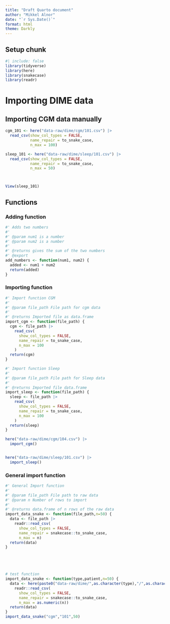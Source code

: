 ```yaml
---
title: "Draft Quarto document"
author: "Mikkel Alnor"
date: "`r Sys.Date()`"
format: html
theme: Darkly
---
```


## Setup chunk

```r
#| include: false
library(tidyverse)
library(here)
library(snakecase)
library(readr)

```

# Importing DIME data

## Importing CGM data manually

```r
cgm_101 <- here("data-raw/dime/cgm/101.csv") |>
  read_csv(show_col_types = FALSE,
           name_repair = to_snake_case,
           n_max = 100)

sleep_101 <- here("data-raw/dime/sleep/101.csv") |>
  read_csv(show_col_types = FALSE,
           name_repair = to_snake_case,
           n_max = 50)



View(sleep_101)

```

## Functions

### Adding function

```r
#' Adds two numbers
#'
#' @param num1 is a number
#' @param num2 is a number
#'
#' @returns gives the sum of the two numbers
#' @export
add_numbers <- function(num1, num2) {
  added <- num1 + num2
  return(added)
}

```

### Importing function

```r

#' Import function CGM
#'
#' @param file_path File path for cgm data
#'
#' @returns Imported file as data.frame
import_cgm <- function(file_path) {
  cgm <- file_path |>
    read_csv(
      show_col_types = FALSE,
      name_repair = to_snake_case,
      n_max = 100
    )
  return(cgm)
}

#' Import function Sleep
#'
#' @param file_path File path for Sleep data
#'
#' @returns Imported file data.frame
import_sleep <- function(file_path) {
  sleep <- file_path |>
    read_csv(
      show_col_types = FALSE,
      name_repair = to_snake_case,
      n_max = 100
    )
  return(sleep)
}

here("data-raw/dime/cgm/104.csv") |>
  import_cgm()


here("data-raw/dime/sleep/101.csv") |>
  import_sleep()


```

### General import function

```r
#' General Import function
#'
#' @param file_path File path to raw data
#' @param n Number of rows to import
#'
#' @returns data.frame of n rows of the raw data
import_data_snake <- function(file_path,n=50) {
  data <- file_path |>
    readr::read_csv(
      show_col_types = FALSE,
      name_repair = snakecase::to_snake_case,
      n_max = n)
  return(data)
}





# test function
import_data_snake <- function(type,patient,n=50) {
  data <- here(paste0("data-raw/dime/",as.character(type),"/",as.character(patient),".csv")) |>
    readr::read_csv(
      show_col_types = FALSE,
      name_repair = snakecase::to_snake_case,
      n_max = as.numeric(n))
  return(data)
}
import_data_snake("cgm","101",50)

```
